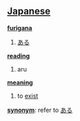 == [[Japanese]] ==                                          

'''[[furigana]]'''
# [[ある]]

'''[[reading]]'''
# aru

'''[[meaning]]'''
# to [[exist]]

'''[[synonym]]''': refer to [[ある]]